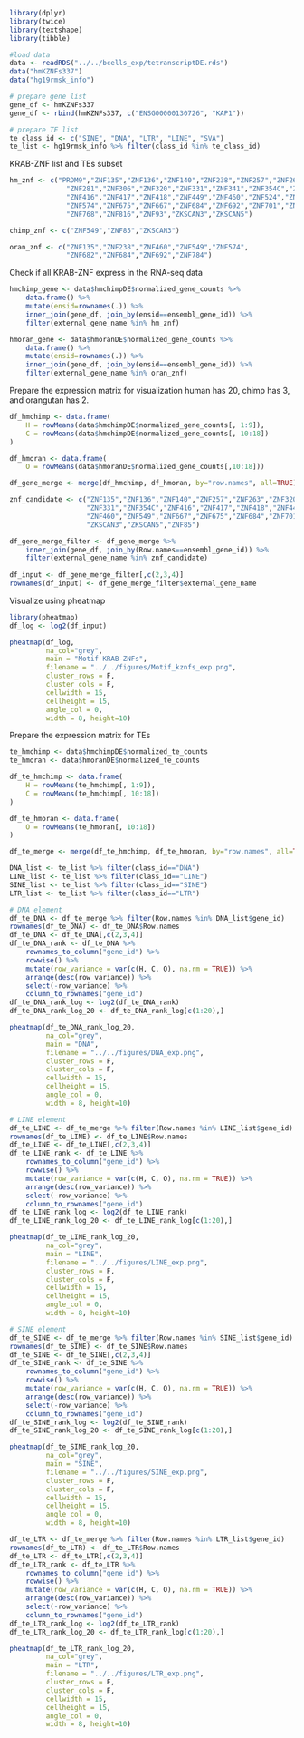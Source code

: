 
```r
library(dplyr)
library(twice)
library(textshape)
library(tibble)
```

```r
#load data
data <- readRDS("../../bcells_exp/tetranscriptDE.rds")
data("hmKZNFs337")
data("hg19rmsk_info")

# prepare gene list
gene_df <- hmKZNFs337
gene_df <- rbind(hmKZNFs337, c("ENSG00000130726", "KAP1"))

# prepare TE list
te_class_id <- c("SINE", "DNA", "LTR", "LINE", "SVA")
te_list <- hg19rmsk_info %>% filter(class_id %in% te_class_id)
```
KRAB-ZNF list and TEs subset
```r
hm_znf <- c("PRDM9","ZNF135","ZNF136","ZNF140","ZNF238","ZNF257","ZNF263",
              "ZNF281","ZNF306","ZNF320","ZNF331","ZNF341","ZNF354C","ZNF384",
              "ZNF416","ZNF417","ZNF418","ZNF449","ZNF460","ZNF524","ZNF549",
              "ZNF574","ZNF675","ZNF667","ZNF684","ZNF692","ZNF701","ZNF76",
              "ZNF768","ZNF816","ZNF93","ZKSCAN3","ZKSCAN5")

chimp_znf <- c("ZNF549","ZNF85","ZKSCAN3")

oran_znf <- c("ZNF135","ZNF238","ZNF460","ZNF549","ZNF574",
              "ZNF682","ZNF684","ZNF692","ZNF784")
```

Check if all KRAB-ZNF express in the RNA-seq data
```r
hmchimp_gene <- data$hmchimpDE$normalized_gene_counts %>%
    data.frame() %>%
    mutate(ensid=rownames(.)) %>%
    inner_join(gene_df, join_by(ensid==ensembl_gene_id)) %>%
    filter(external_gene_name %in% hm_znf)

hmoran_gene <- data$hmoranDE$normalized_gene_counts %>%
    data.frame() %>%
    mutate(ensid=rownames(.)) %>%
    inner_join(gene_df, join_by(ensid==ensembl_gene_id)) %>%
    filter(external_gene_name %in% oran_znf)
```

Prepare the expression matrix for visualization
human has 20, chimp has 3, and orangutan has 2.

```r
df_hmchimp <- data.frame(
    H = rowMeans(data$hmchimpDE$normalized_gene_counts[, 1:9]),
    C = rowMeans(data$hmchimpDE$normalized_gene_counts[, 10:18])
)

df_hmoran <- data.frame(
    O = rowMeans(data$hmoranDE$normalized_gene_counts[,10:18]))

df_gene_merge <- merge(df_hmchimp, df_hmoran, by="row.names", all=TRUE)

znf_candidate <- c("ZNF135","ZNF136","ZNF140","ZNF257","ZNF263","ZNF320",
                   "ZNF331","ZNF354C","ZNF416","ZNF417","ZNF418","ZNF449",
                   "ZNF460","ZNF549","ZNF667","ZNF675","ZNF684","ZNF701",
                   "ZKSCAN3","ZKSCAN5","ZNF85")

df_gene_merge_filter <- df_gene_merge %>%
    inner_join(gene_df, join_by(Row.names==ensembl_gene_id)) %>%
    filter(external_gene_name %in% znf_candidate)
    
df_input <- df_gene_merge_filter[,c(2,3,4)]
rownames(df_input) <- df_gene_merge_filter$external_gene_name
```

Visualize using pheatmap
```r
library(pheatmap)
df_log <- log2(df_input)

pheatmap(df_log,
         na_col="grey",
         main = "Motif KRAB-ZNFs",
         filename = "../../figures/Motif_kznfs_exp.png",
         cluster_rows = F,
         cluster_cols = F,
         cellwidth = 15,
         cellheight = 15,
         angle_col = 0,
         width = 8, height=10)

```

Prepare the expression matrix for TEs
```r
te_hmchimp <- data$hmchimpDE$normalized_te_counts
te_hmoran <- data$hmoranDE$normalized_te_counts

df_te_hmchimp <- data.frame(
    H = rowMeans(te_hmchimp[, 1:9]),
    C = rowMeans(te_hmchimp[, 10:18])
)

df_te_hmoran <- data.frame(
    O = rowMeans(te_hmoran[, 10:18])
)

df_te_merge <- merge(df_te_hmchimp, df_te_hmoran, by="row.names", all=TRUE)

DNA_list <- te_list %>% filter(class_id=="DNA")
LINE_list <- te_list %>% filter(class_id=="LINE")
SINE_list <- te_list %>% filter(class_id=="SINE")
LTR_list <- te_list %>% filter(class_id=="LTR")

# DNA element
df_te_DNA <- df_te_merge %>% filter(Row.names %in% DNA_list$gene_id)
rownames(df_te_DNA) <- df_te_DNA$Row.names
df_te_DNA <- df_te_DNA[,c(2,3,4)]
df_te_DNA_rank <- df_te_DNA %>%
    rownames_to_column("gene_id") %>%
    rowwise() %>%
    mutate(row_variance = var(c(H, C, O), na.rm = TRUE)) %>%
    arrange(desc(row_variance)) %>%
    select(-row_variance) %>%
    column_to_rownames("gene_id")
df_te_DNA_rank_log <- log2(df_te_DNA_rank)
df_te_DNA_rank_log_20 <- df_te_DNA_rank_log[c(1:20),]

pheatmap(df_te_DNA_rank_log_20,
         na_col="grey",
         main = "DNA",
         filename = "../../figures/DNA_exp.png",
         cluster_rows = F,
         cluster_cols = F,
         cellwidth = 15,
         cellheight = 15,
         angle_col = 0,
         width = 8, height=10)
```

```r
# LINE element
df_te_LINE <- df_te_merge %>% filter(Row.names %in% LINE_list$gene_id)
rownames(df_te_LINE) <- df_te_LINE$Row.names
df_te_LINE <- df_te_LINE[,c(2,3,4)]
df_te_LINE_rank <- df_te_LINE %>%
    rownames_to_column("gene_id") %>%
    rowwise() %>%
    mutate(row_variance = var(c(H, C, O), na.rm = TRUE)) %>%
    arrange(desc(row_variance)) %>%
    select(-row_variance) %>%
    column_to_rownames("gene_id")
df_te_LINE_rank_log <- log2(df_te_LINE_rank)
df_te_LINE_rank_log_20 <- df_te_LINE_rank_log[c(1:20),]

pheatmap(df_te_LINE_rank_log_20,
         na_col="grey",
         main = "LINE",
         filename = "../../figures/LINE_exp.png",
         cluster_rows = F,
         cluster_cols = F,
         cellwidth = 15,
         cellheight = 15,
         angle_col = 0,
         width = 8, height=10)
```

```r
# SINE element
df_te_SINE <- df_te_merge %>% filter(Row.names %in% SINE_list$gene_id)
rownames(df_te_SINE) <- df_te_SINE$Row.names
df_te_SINE <- df_te_SINE[,c(2,3,4)]
df_te_SINE_rank <- df_te_SINE %>%
    rownames_to_column("gene_id") %>%
    rowwise() %>%
    mutate(row_variance = var(c(H, C, O), na.rm = TRUE)) %>%
    arrange(desc(row_variance)) %>%
    select(-row_variance) %>%
    column_to_rownames("gene_id")
df_te_SINE_rank_log <- log2(df_te_SINE_rank)
df_te_SINE_rank_log_20 <- df_te_SINE_rank_log[c(1:20),]

pheatmap(df_te_SINE_rank_log_20,
         na_col="grey",
         main = "SINE",
         filename = "../../figures/SINE_exp.png",
         cluster_rows = F,
         cluster_cols = F,
         cellwidth = 15,
         cellheight = 15,
         angle_col = 0,
         width = 8, height=10)

```

```r
df_te_LTR <- df_te_merge %>% filter(Row.names %in% LTR_list$gene_id)
rownames(df_te_LTR) <- df_te_LTR$Row.names
df_te_LTR <- df_te_LTR[,c(2,3,4)]
df_te_LTR_rank <- df_te_LTR %>%
    rownames_to_column("gene_id") %>%
    rowwise() %>%
    mutate(row_variance = var(c(H, C, O), na.rm = TRUE)) %>%
    arrange(desc(row_variance)) %>%
    select(-row_variance) %>%
    column_to_rownames("gene_id")
df_te_LTR_rank_log <- log2(df_te_LTR_rank)
df_te_LTR_rank_log_20 <- df_te_LTR_rank_log[c(1:20),]

pheatmap(df_te_LTR_rank_log_20,
         na_col="grey",
         main = "LTR",
         filename = "../../figures/LTR_exp.png",
         cluster_rows = F,
         cluster_cols = F,
         cellwidth = 15,
         cellheight = 15,
         angle_col = 0,
         width = 8, height=10)
```

